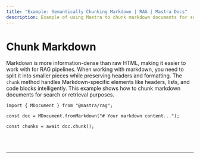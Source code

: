 ```yaml
---
title: "Example: Semantically Chunking Markdown | RAG | Mastra Docs"
description: Example of using Mastra to chunk markdown documents for search or retrieval purposes.
---
```



# Chunk Markdown

Markdown is more information-dense than raw HTML, making it easier to work with for RAG pipelines. When working with markdown, you need to split it into smaller pieces while preserving headers and formatting. The `chunk` method handles Markdown-specific elements like headers, lists, and code blocks intelligently. This example shows how to chunk markdown documents for search or retrieval purposes.

```tsx copy
import { MDocument } from "@mastra/rag";

const doc = MDocument.fromMarkdown("# Your markdown content...");

const chunks = await doc.chunk();
```

<br />
<br />
<hr className="dark:border-[#404040] border-gray-300" />
<br />
<br />
<GithubLink
  link={
    "https://github.com/mastra-ai/mastra/blob/main/examples/basics/rag/chunk-markdown"
  }
/>
